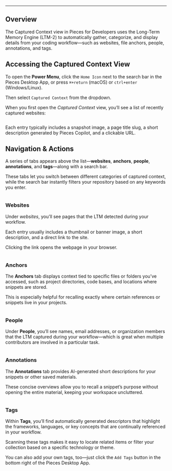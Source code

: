 ***

## Overview

The Captured Context view in Pieces for Developers uses the Long-Term Memory Engine (LTM-2) to automatically gather, categorize, and display details from your coding workflow—such as websites, file anchors, people, annotations, and tags.

## Accessing the Captured Context View

To open the **Power Menu**, click the `Home Icon` next to the search bar in the Pieces Desktop App, or press `⌘+return` (macOS) or `ctrl+enter` (Windows/Linux).

Then select `Captured Context` from the dropdown.

When you first open the *Captured Context* view, you’ll see a list of recently captured websites:

<Image src="https://storage.googleapis.com/hashnode_product_documentation_assets/desktop_app_assets/navigation/captured_context/pieces_captured_context_overview.png" alt="" align="center" fullwidth="true" />

Each entry typically includes a snapshot image, a page title slug, a short description generated by Pieces Copilot, and a clickable URL.

## Navigation & Actions

A series of tabs appears above the list—**websites**, **anchors**, **people**, **annotations**, and **tags**—along with a search bar.

These tabs let you switch between different categories of captured context, while the search bar instantly filters your repository based on any keywords you enter.

<Image src="https://storage.googleapis.com/hashnode_product_documentation_assets/desktop_app_assets/navigation/captured_context/gifs/pieces_captured_context_tabs_search.gif" alt="" align="center" fullwidth="true" />

### Websites

Under *websites*, you’ll see pages that the LTM detected during your workflow.

Each entry usually includes a thumbnail or banner image, a short description, and a direct link to the site.

Clicking the link opens the webpage in your browser.

<Image src="https://storage.googleapis.com/hashnode_product_documentation_assets/desktop_app_assets/navigation/captured_context/gifs/open_website_from_cc_view.gif" alt="" align="center" fullwidth="true" />

### Anchors

The **Anchors** tab displays context tied to specific files or folders you’ve accessed, such as project directories, code bases, and locations where snippets are stored.

This is especially helpful for recalling exactly where certain references or snippets live in your projects.

<Image src="https://storage.googleapis.com/hashnode_product_documentation_assets/desktop_app_assets/navigation/global_search/anchors_with_previews.png" alt="" align="center" fullwidth="true" />

### People

Under **People**, you’ll see names, email addresses, or organization members that the LTM captured during your workflow—which is great when multiple contributors are involved in a particular task.

<Image src="https://storage.googleapis.com/hashnode_product_documentation_assets/desktop_app_assets/navigation/captured_context/pieces_captured_context_people.png" alt="" align="center" fullwidth="true" />

### Annotations

The **Annotations** tab provides AI-generated short descriptions for your snippets or other saved materials.

These concise overviews allow you to recall a snippet’s purpose without opening the entire material, keeping your workspace uncluttered.

<Image src="https://storage.googleapis.com/hashnode_product_documentation_assets/desktop_app_assets/navigation/captured_context/pieces_captured_context_annotations.png" alt="" align="center" fullwidth="true" />

### Tags

Within **Tags**, you’ll find automatically generated descriptors that highlight the frameworks, languages, or key concepts that are continually referenced in your workflow.

Scanning these tags makes it easy to locate related items or filter your collection based on a specific technology or theme.

You can also add your own tags, too—just click the `Add Tags` button in the bottom right of the Pieces Desktop App.

<Image src="https://storage.googleapis.com/hashnode_product_documentation_assets/desktop_app_assets/navigation/captured_context/add_tags_modal.png" alt="" align="center" fullwidth="true" />
